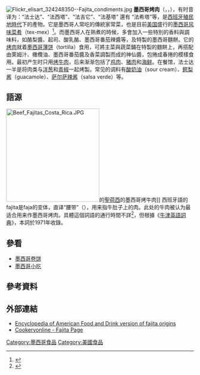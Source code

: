 {{refimprove|time=2019-08-25T08:52:04+00:00}}
{{update|time=2019-08-25T08:52:04+00:00}}
{{Infobox prepared food
| name             = Fajita
| image            = [[File:Flickr_elisart_324248450--Beef_and_chicken_fajitas.jpg|250px]]
| caption          = 以墨西哥烤肉（Fajita）方式烹煮的牛肉和雞肉。
| alternate_name   = 
| country          = [[美國|美國]]
| region           = [[美國西南部|美國西南部]]
| creator          = Case Darling
| course           = 
| type             = 
| served           = 
| main_ingredient  = [[肉類|肉類]]、[[墨西哥薄饼|墨西哥薄饼]]
| variations       = 
| calories         = 500
| other            = 
}}
[[File:Flickr_elisart_324248350--Fajita_condiments.jpg|thumb]]
'''墨西哥烤肉'''（{{lang-es|''fajita''}}，{{IPAc-en|icon|f|ə|ˈ|h|iː|t|ə}}，{{IPA-es|faˈxita|lang}}），有时音译为：“法士达”、“法西塔”、“法吉它”、“法基塔” 還有 “法希塔”等，是[[西班牙殖民地時代|西班牙殖民地時代]]下的產物。它是墨西哥人常吃的傳統家常菜，也是目前[[美国|美国]]盛行的[[墨西哥风味菜肴|墨西哥风味菜肴]]（tex-mex）<ref name="chronicle2005hist">{{cite news|last=Wood |first=Virginia B. |title=Fajita History |newspaper={{tsl|en||The Austin Chronicle}} |url=http://www.austinchronicle.com/gyrobase/Issue/story?oid=oid:261130 |date=2005-03-04 |accessdate=2010-01-11 |language=en |deadurl=yes |archiveurl=https://web.archive.org/web/20080924163542/http://www.austinchronicle.com/gyrobase/Issue/story?oid=oid%3A261130 |archivedate=2008-09-24 }}</ref>。而墨西哥人在熟煮的時候，多會加入一些特別的香料與調味料，如酪梨醬、起司、酸乳酪、墨西哥番茄辣醬等，及特製的墨西哥麵餅。它的[[烤肉|烤肉]]就着[[墨西哥薄饼|墨西哥薄饼]]（tortilla）食用，可將主菜與蔬菜鋪在特製的麵餅上，再搭配由萊姆汁、橄欖油、墨西哥番茄醬及香菜調製而成的神仙醬，包捲成春捲的模樣食用。最初产生时只用[[烤牛肉|烤牛肉]]，后来渐渐包括了[[鸡肉|鸡肉]]、[[猪肉|猪肉]]和[[海鲜|海鲜]]。在餐馆，法士达一半是将肉类与[[洋葱|洋葱]]和[[青椒|青椒]]一起烤製。常见的调料有[[酸奶油|酸奶油]]（sour cream）、[[鳄梨酱|鳄梨酱]]（guacamole）、[[萨尔萨辣酱|萨尔萨辣酱]]（salsa verde）等。

== 語源 ==
[[File:Beef_Fajitas_Costa_Rica.JPG|250px]]的[[聖荷西|聖荷西]]的墨西哥烤牛肉]]
西班牙語的fajita是faja的变体，直译“腰带”（{{le|側腹橫肌牛排|Skirt steak}}），用来指牛肚子上的肉。此处的牛肉被认为最适合用来作墨西哥烤肉。具體這個詞語的通行時間不詳<ref name="chronicle2005def">{{cite news | last = Wood | first = Virginia B. | title = Just Exactly What Is a Fajita? | newspaper = [[The_Austin_Chronicle|The Austin Chronicle]] | date = 2005-03-04 | url = http://www.austinchronicle.com/gyrobase/Issue/story?oid=oid:261129 | accessdate = 2012-12-20 | archive-date = 2015-06-10 | archive-url = https://web.archive.org/web/20150610212918/http://www.austinchronicle.com/gyrobase/Issue/story?oid=oid:261129 | dead-url = no }}</ref>，但根據《[[牛津英語詞典|牛津英語詞典]]》，本詞於1971年收錄。

== 參看 ==
* [[墨西哥卷饼|墨西哥卷饼]]
* [[墨西哥小吃|墨西哥小吃]]

== 參考資料 ==
{{Reflist}}

== 外部連結 ==
{{Commonscat|Fajitas}}
*[http://www.foodtimeline.org/foodmexican.html#fajitas Encyclopedia of American Food and Drink version of fajita origins] {{Wayback|url=http://www.foodtimeline.org/foodmexican.html#fajitas |date=20201201171119 }}
*[http://www.cookeryonline.com/Tortilla/Fajita.html Cookeryonline - Fajita Page] {{Wayback|url=http://www.cookeryonline.com/Tortilla/Fajita.html |date=20200917050424 }}

[[Category:墨西哥食品|Category:墨西哥食品]]
[[Category:美國食品|Category:美國食品]]